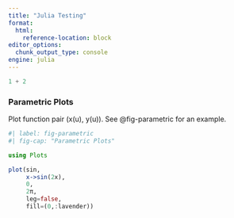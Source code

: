 ```yaml
---
title: "Julia Testing"
format:
  html:
    reference-location: block
editor_options: 
  chunk_output_type: console
engine: julia
---
```


```julia
1 + 2
```

### Parametric Plots

Plot function pair (x(u), y(u)). 
See @fig-parametric for an example.

```julia
#| label: fig-parametric
#| fig-cap: "Parametric Plots"

using Plots

plot(sin, 
     x->sin(2x), 
     0, 
     2π, 
     leg=false, 
     fill=(0,:lavender))
```
